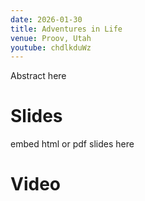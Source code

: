 ```yaml
---
date: 2026-01-30
title: Adventures in Life
venue: Proov, Utah
youtube: chdlkduWz
---
```


Abstract here


# Slides

embed html or pdf slides here

# Video
